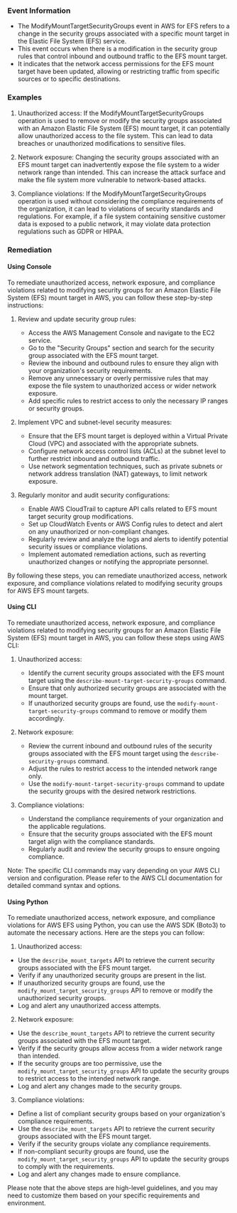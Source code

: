 
### Event Information

- The ModifyMountTargetSecurityGroups event in AWS for EFS refers to a change in the security groups associated with a specific mount target in the Elastic File System (EFS) service.
- This event occurs when there is a modification in the security group rules that control inbound and outbound traffic to the EFS mount target.
- It indicates that the network access permissions for the EFS mount target have been updated, allowing or restricting traffic from specific sources or to specific destinations.


### Examples

1. Unauthorized access: If the ModifyMountTargetSecurityGroups operation is used to remove or modify the security groups associated with an Amazon Elastic File System (EFS) mount target, it can potentially allow unauthorized access to the file system. This can lead to data breaches or unauthorized modifications to sensitive files.

2. Network exposure: Changing the security groups associated with an EFS mount target can inadvertently expose the file system to a wider network range than intended. This can increase the attack surface and make the file system more vulnerable to network-based attacks.

3. Compliance violations: If the ModifyMountTargetSecurityGroups operation is used without considering the compliance requirements of the organization, it can lead to violations of security standards and regulations. For example, if a file system containing sensitive customer data is exposed to a public network, it may violate data protection regulations such as GDPR or HIPAA.

### Remediation

#### Using Console

To remediate unauthorized access, network exposure, and compliance violations related to modifying security groups for an Amazon Elastic File System (EFS) mount target in AWS, you can follow these step-by-step instructions:

1. Review and update security group rules: 
   - Access the AWS Management Console and navigate to the EC2 service.
   - Go to the "Security Groups" section and search for the security group associated with the EFS mount target.
   - Review the inbound and outbound rules to ensure they align with your organization's security requirements.
   - Remove any unnecessary or overly permissive rules that may expose the file system to unauthorized access or wider network exposure.
   - Add specific rules to restrict access to only the necessary IP ranges or security groups.

2. Implement VPC and subnet-level security measures:
   - Ensure that the EFS mount target is deployed within a Virtual Private Cloud (VPC) and associated with the appropriate subnets.
   - Configure network access control lists (ACLs) at the subnet level to further restrict inbound and outbound traffic.
   - Use network segmentation techniques, such as private subnets or network address translation (NAT) gateways, to limit network exposure.

3. Regularly monitor and audit security configurations:
   - Enable AWS CloudTrail to capture API calls related to EFS mount target security group modifications.
   - Set up CloudWatch Events or AWS Config rules to detect and alert on any unauthorized or non-compliant changes.
   - Regularly review and analyze the logs and alerts to identify potential security issues or compliance violations.
   - Implement automated remediation actions, such as reverting unauthorized changes or notifying the appropriate personnel.

By following these steps, you can remediate unauthorized access, network exposure, and compliance violations related to modifying security groups for AWS EFS mount targets.

#### Using CLI

To remediate unauthorized access, network exposure, and compliance violations related to modifying security groups for an Amazon Elastic File System (EFS) mount target in AWS, you can follow these steps using AWS CLI:

1. Unauthorized access:
   - Identify the current security groups associated with the EFS mount target using the `describe-mount-target-security-groups` command.
   - Ensure that only authorized security groups are associated with the mount target.
   - If unauthorized security groups are found, use the `modify-mount-target-security-groups` command to remove or modify them accordingly.

2. Network exposure:
   - Review the current inbound and outbound rules of the security groups associated with the EFS mount target using the `describe-security-groups` command.
   - Adjust the rules to restrict access to the intended network range only.
   - Use the `modify-mount-target-security-groups` command to update the security groups with the desired network restrictions.

3. Compliance violations:
   - Understand the compliance requirements of your organization and the applicable regulations.
   - Ensure that the security groups associated with the EFS mount target align with the compliance standards.
   - Regularly audit and review the security groups to ensure ongoing compliance.

Note: The specific CLI commands may vary depending on your AWS CLI version and configuration. Please refer to the AWS CLI documentation for detailed command syntax and options.

#### Using Python

To remediate unauthorized access, network exposure, and compliance violations for AWS EFS using Python, you can use the AWS SDK (Boto3) to automate the necessary actions. Here are the steps you can follow:

1. Unauthorized access:
- Use the `describe_mount_targets` API to retrieve the current security groups associated with the EFS mount target.
- Verify if any unauthorized security groups are present in the list.
- If unauthorized security groups are found, use the `modify_mount_target_security_groups` API to remove or modify the unauthorized security groups.
- Log and alert any unauthorized access attempts.

2. Network exposure:
- Use the `describe_mount_targets` API to retrieve the current security groups associated with the EFS mount target.
- Verify if the security groups allow access from a wider network range than intended.
- If the security groups are too permissive, use the `modify_mount_target_security_groups` API to update the security groups to restrict access to the intended network range.
- Log and alert any changes made to the security groups.

3. Compliance violations:
- Define a list of compliant security groups based on your organization's compliance requirements.
- Use the `describe_mount_targets` API to retrieve the current security groups associated with the EFS mount target.
- Verify if the security groups violate any compliance requirements.
- If non-compliant security groups are found, use the `modify_mount_target_security_groups` API to update the security groups to comply with the requirements.
- Log and alert any changes made to ensure compliance.

Please note that the above steps are high-level guidelines, and you may need to customize them based on your specific requirements and environment.

